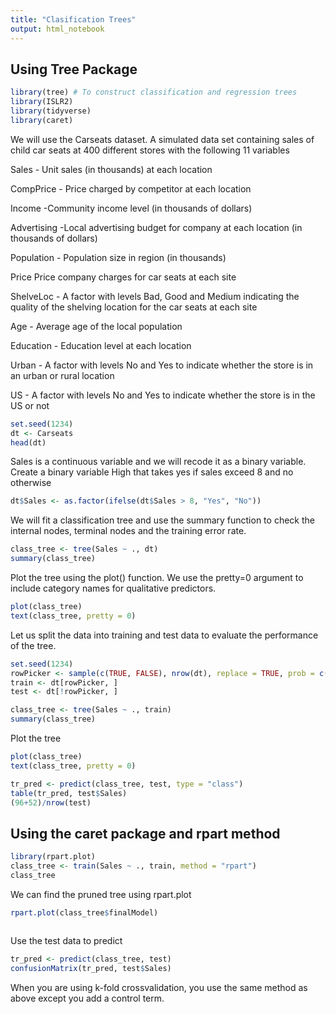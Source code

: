 ```yaml
---
title: "Clasification Trees"
output: html_notebook
---
```


## Using Tree Package 

```r
library(tree) # To construct classification and regression trees
library(ISLR2)
library(tidyverse)
library(caret)
```

We will use the Carseats dataset. A simulated data set containing sales of child car seats at 400 different stores with the following 11 variables

Sales - Unit sales (in thousands) at each location

CompPrice - Price charged by competitor at each location

Income -Community income level (in thousands of dollars)

Advertising -Local advertising budget for company at each location (in thousands of dollars)

Population - Population size in region (in thousands)

Price
Price company charges for car seats at each site

ShelveLoc - A factor with levels Bad, Good and Medium indicating the quality of the shelving location for the car seats at each site

Age - Average age of the local population

Education - Education level at each location

Urban - A factor with levels No and Yes to indicate whether the store is in an urban or rural location

US - A factor with levels No and Yes to indicate whether the store is in the US or not

```r
set.seed(1234)
dt <- Carseats
head(dt)
```
Sales is a continuous variable and we will recode it as a binary variable. Create a binary variable High that takes yes if sales exceed 8 and no otherwise

```r
dt$Sales <- as.factor(ifelse(dt$Sales > 8, "Yes", "No"))
```

We will fit a classification tree and use the summary function to check the internal nodes, terminal nodes and the training error rate.  

```r
class_tree <- tree(Sales ~ ., dt)
summary(class_tree)
```
Plot the tree using the plot() function. We use the pretty=0 argument to include category names for qualitative predictors. 

```r
plot(class_tree)
text(class_tree, pretty = 0)
```

Let us split the data into training and test data to evaluate the performance of the tree. 

```r
set.seed(1234)
rowPicker <- sample(c(TRUE, FALSE), nrow(dt), replace = TRUE, prob = c(.5, .5))
train <- dt[rowPicker, ]
test <- dt[!rowPicker, ]
```

```r
class_tree <- tree(Sales ~ ., train)
summary(class_tree)
```
Plot the tree

```r
plot(class_tree)
text(class_tree, pretty = 0)
```


```r
tr_pred <- predict(class_tree, test, type = "class")
table(tr_pred, test$Sales)
(96+52)/nrow(test)
```

## Using the caret package and rpart method

```r
library(rpart.plot)
class_tree <- train(Sales ~ ., train, method = "rpart")
class_tree
```
We can find the pruned tree using rpart.plot

```r
rpart.plot(class_tree$finalModel)
```

```r

```
Use the test data to predict 

```r
tr_pred <- predict(class_tree, test)
confusionMatrix(tr_pred, test$Sales)
```
When you are using k-fold crossvalidation, you use the same method as above except you add a control term. 




